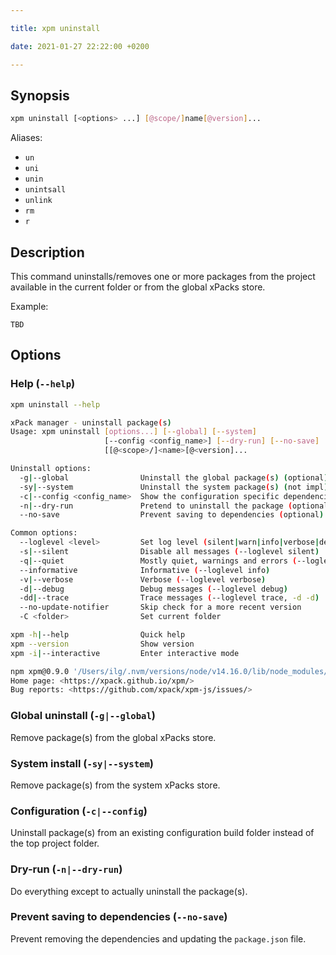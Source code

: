 ```yaml
---

title: xpm uninstall

date: 2021-01-27 22:22:00 +0200

---
```


## Synopsis

```sh
xpm uninstall [<options> ...] [@scope/]name[@version]...
```

Aliases:

- `un`
- `uni`
- `unin`
- `unintsall`
- `unlink`
- `rm`
- `r`

## Description

This command uninstalls/removes one or more packages from the project
available in the current folder or from the global xPacks store.

Example:

```console
TBD
```

## Options

### Help (`--help`)

```sh
xpm uninstall --help

xPack manager - uninstall package(s)
Usage: xpm uninstall [options...] [--global] [--system]
                     [--config <config_name>] [--dry-run] [--no-save]
                     [[@<scope>/]<name>[@<version]...

Uninstall options:
  -g|--global                Uninstall the global package(s) (optional)
  -sy|--system               Uninstall the system package(s) (not impl) (optional)
  -c|--config <config_name>  Show the configuration specific dependencies (optional)
  -n|--dry-run               Pretend to uninstall the package (optional)
  --no-save                  Prevent saving to dependencies (optional)

Common options:
  --loglevel <level>         Set log level (silent|warn|info|verbose|debug|trace)
  -s|--silent                Disable all messages (--loglevel silent)
  -q|--quiet                 Mostly quiet, warnings and errors (--loglevel warn)
  --informative              Informative (--loglevel info)
  -v|--verbose               Verbose (--loglevel verbose)
  -d|--debug                 Debug messages (--loglevel debug)
  -dd|--trace                Trace messages (--loglevel trace, -d -d)
  --no-update-notifier       Skip check for a more recent version
  -C <folder>                Set current folder

xpm -h|--help                Quick help
xpm --version                Show version
xpm -i|--interactive         Enter interactive mode

npm xpm@0.9.0 '/Users/ilg/.nvm/versions/node/v14.16.0/lib/node_modules/xpm'
Home page: <https://xpack.github.io/xpm/>
Bug reports: <https://github.com/xpack/xpm-js/issues/>
```

### Global uninstall (`-g|--global`)

Remove package(s) from the global xPacks store.

### System install (`-sy|--system`)

Remove package(s) from the system xPacks store.

### Configuration (`-c|--config`)

Uninstall package(s) from an existing configuration build folder
instead of the top project folder.

### Dry-run (`-n|--dry-run`)

Do everything except to actually uninstall the package(s).

### Prevent saving to dependencies (`--no-save`)

Prevent removing the dependencies and updating the `package.json` file.
